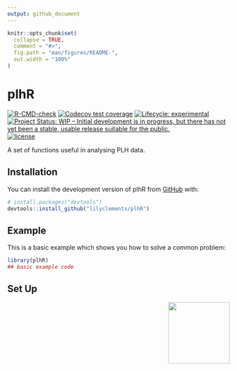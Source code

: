 ```yaml
---
output: github_document
---
```


<!-- README.md is generated from README.Rmd. Please edit that file -->

```r
knitr::opts_chunk$set(
  collapse = TRUE,
  comment = "#>",
  fig.path = "man/figures/README-",
  out.width = "100%"
)
```

# plhR

<!-- badges: start -->
[![R-CMD-check](https://github.com/IDEMSInternational/plhR/workflows/R-CMD-check/badge.svg)](https://github.com/IDEMSInternational/plhR/actions)
[![Codecov test
coverage](https://codecov.io/gh/IDEMSInternational/plhR/branch/main/graph/badge.svg)](https://app.codecov.io/gh/IDEMSInternational/plhR?branch=main)
[![Lifecycle:
experimental](https://img.shields.io/badge/lifecycle-experimental-orange.svg)](https://lifecycle.r-lib.org/articles/stages.html#experimental)
[![Project Status: WIP – Initial development is in progress, but there
has not yet been a stable, usable release suitable for the
public.](https://www.repostatus.org/badges/latest/wip.svg)](https://www.repostatus.org/#wip)
[![license](https://img.shields.io/badge/license-LGPL%20(%3E=%203)-lightgrey.svg)](https://www.gnu.org/licenses/lgpl-3.0.en.html)
<!-- badges: end -->

A set of functions useful in analysing PLH data.

## Installation

You can install the development version of plhR from [GitHub](https://github.com/) with:

``` r
# install.packages("devtools")
devtools::install_github("lilyclements/plhR")
```

## Example

This is a basic example which shows you how to solve a common problem:

```r
library(plhR)
## basic example code
```

## Set Up

<img src='plh_shiny_setup.png' align="right" height="139"/>